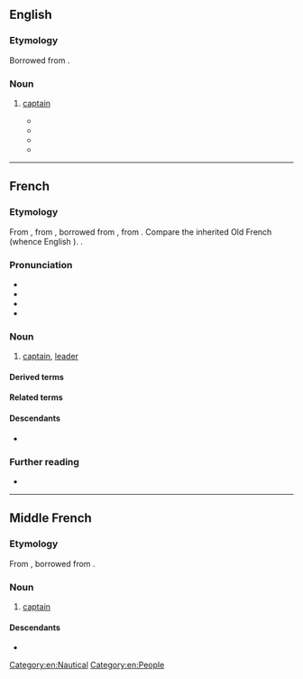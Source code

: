 ==English==

===Etymology===
Borrowed from {{bor|en|fr|capitaine}}.

===Noun===
{{en-noun}}

# {{lb|en|NNSE}} [[captain]]
#* {{quote-newsgroup|en|author=Nicola Pezolet|title=SS Alsace (FT) #21, Cafe' discussions|newsgroup=alt.starfleet.rpg|url=https://groups.google.com/g/alt.starfleet.rpg/c/KbsrfcIuijc/m/aZc-M5c7y0YJ|accessdate=2022-05-27|date=Apr 12, 1996|passage=(traducted from french to english): "Captain, I didn't tell you that I speak french very well too. My old girlfriend mentored me, when I was working at Merten Orbital Station." Confused, the '''capitaine''' look at Thomas and said:<br>"Indeed, it's surprise me very much..."}}
#* {{quote-newsgroup|en|author=CHOWIGAN|title=INSULTED|newsgroup=soc.culture.laos|url=https://groups.google.com/g/soc.culture.laos/c/24Tg_PiCxiw/m/JJNio7msEscJ|accessdate=2022-05-27|date=Apr 6, 1998|passage=Of course, a '''Capitaine''' of a ship having already a mutinery aboard before he got the chair is not very pleasant. I didn't mean to criticize Souvannaphouma solely. His XO, Cox'n and the rest of the personel could have gave their support to their CO.}}
#* {{quote-newsgroup|en|author=Robert White|title=Warning - Travel to and in Cambodia|newsgroup=soc.culture.thai|url=https://groups.google.com/g/soc.culture.thai/c/0UPOzAqUDcU/m/yDNwbxjzIxYJ|accessdate=2022-05-27|date=Mar 15, 1999|passage=The company is a Malaysian one, the '''capitaine''' is a Malaysian one. I guess he doesn't want to lose his boat in the sea or to have any trouble, so he manages his business with wisdom. Last september, I stayed one full day in Koh Kong because it was impossible to travel due to the storm. The '''capitaine''' did not try to go. If the boat leave the port, it means thet it's 100% safe.The boats on the sea are 10 times better than the boat from PP to Siem Reap.}}
#* {{quote-newsgroup|en|author=Gerry|title=Well, That Was Pretty Disgraceful|newsgroup=alt.sports.hockey.nhl.mtl-canadiens|url=https://groups.google.com/g/alt.sports.hockey.nhl.mtl-canadiens/c/_qdlwmY1Jus/m/EBeLtM8QXMEJ|accessdate=2022-05-27|date=May 7, 2013|passage=I sort of get the fanatical devotion to, say, Gionta. Even if injured or seeming to play uninspired hockey (relative to his old self, anyway), he's the '''capitaine''' and at least has a relatively longstanding reputation as a sparkplug and clutch scorer.}}

[[Category:en:Nautical]]
[[Category:en:People]]

----

==French==

===Etymology===
From {{inh|fr|frm|capitaine}}, from {{inh|fr|fro|capitaine}}, borrowed from {{bor|fr|LL.|capitaneus}}, from {{der|fr|la|caput}}. Compare the inherited Old French {{m|fro|chevetaine}} (whence English {{m|en|chieftain}}). {{doublet|fr|cheftaine}}.

===Pronunciation===
* {{fr-IPA}}
* {{audio|fr|Fr-capitaine.ogg|audio}}
* {{rhymes|fr|ɛn}}
* {{homophones|fr|capitaines}}

===Noun===
{{fr-noun|m}}

# [[captain]], [[leader]]

====Derived terms====
{{col3|fr
|capitaine de vaisseau
|capitainerie
|âge du capitaine
|capitainat
|capitaine d'industrie
|capitaine de soirée
|capitainesse
|les deux mon capitaine
|maison de capitaine
}}

====Related terms====
{{col3|fr
|capitan
|capitanat
}}

====Descendants====
* {{desc|wa|captinne|bor=1}}

===Further reading===
* {{R:TLFi}}

{{C|fr|Military|Military ranks}}

----

==Middle French==

===Etymology===
From {{inh|frm|fro|capitaine}}, borrowed from {{bor|frm|LL.|capitaneus}}.

===Noun===
{{frm-noun|m}}

# {{lb|frm|military}} [[captain]]

====Descendants====
* {{desctree|fr|capitaine}}